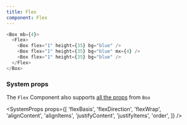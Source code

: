 ```yaml
---
title: Flex
component: Flex
---
```


```js live=true
<Box mb={4}>
  <Flex>
    <Box flex="1" height={35} bg="blue" />
    <Box flex="1" height={35} bg="blue" mx={4} />
    <Box flex="1" height={35} bg="blue" />
  </Flex>
</Box>
```

### System props

The `Flex` Component also supports [all the props](/docs/box) from `Box`

<SystemProps
  props={[
    'flexBasis',
    'flexDirection',
    'flexWrap',
    'alignContent',
    'alignItems',
    'justifyContent',
    'justifyItems',
    'order',
  ]}
/>
